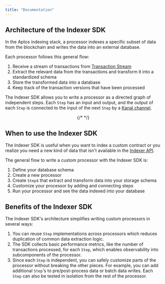 ```yaml
---
title: "Documentation"
---
```


## Architecture of the Indexer SDK

In the Aptos indexing stack, a processor indexes a specific subset of data from the blockchain and writes the data into an external database.

Each processor follows this general flow:

1. Receive a stream of transactions from [Transaction Stream](/build/indexer/txn-stream)
2. Extract the relevant data from the transactions and transform it into a standardized schema
3. Store the transformed data into a database
4. Keep track of the transaction versions that have been processed

The Indexer SDK allows you to write a processor as a directed graph of independent steps.
Each `Step` has an input and output, and the output of each `Step` is connected to the input of the next `Step` by a [Kanal channel](https://github.com/fereidani/kanal).

<center>
  {/* <ThemedImage alt="Indexer SDK Custom Processor Architecture" sources={"type":"mdxJsxAttributeValueExpression","value":"{\n    light: '/docs/indexer-custom-processor-light.svg',\n    dark: '/docs/indexer-custom-processor-dark.svg',\n  }","data":{"estree":{"type":"Program","start":961,"end":1080,"body":[{"type":"ExpressionStatement","expression":{"type":"ObjectExpression","start":961,"end":1080,"loc":{"start":{"line":25,"column":13,"offset":961},"end":{"line":28,"column":5,"offset":1080}},"properties":[{"type":"Property","start":969,"end":1018,"loc":{"start":{"line":26,"column":6,"offset":969},"end":{"line":26,"column":55,"offset":1018}},"method":false,"shorthand":false,"computed":false,"key":{"type":"Identifier","start":969,"end":974,"loc":{"start":{"line":26,"column":6,"offset":969},"end":{"line":26,"column":11,"offset":974}},"name":"light","range":[969,974]},"value":{"type":"Literal","start":976,"end":1018,"loc":{"start":{"line":26,"column":13,"offset":976},"end":{"line":26,"column":55,"offset":1018}},"value":"/docs/indexer-custom-processor-light.svg","raw":"'/docs/indexer-custom-processor-light.svg'","range":[976,1018]},"kind":"init","range":[969,1018]},{"type":"Property","start":1026,"end":1073,"loc":{"start":{"line":27,"column":6,"offset":1026},"end":{"line":27,"column":53,"offset":1073}},"method":false,"shorthand":false,"computed":false,"key":{"type":"Identifier","start":1026,"end":1030,"loc":{"start":{"line":27,"column":6,"offset":1026},"end":{"line":27,"column":10,"offset":1030}},"name":"dark","range":[1026,1030]},"value":{"type":"Literal","start":1032,"end":1073,"loc":{"start":{"line":27,"column":12,"offset":1032},"end":{"line":27,"column":53,"offset":1073}},"value":"/docs/indexer-custom-processor-dark.svg","raw":"'/docs/indexer-custom-processor-dark.svg'","range":[1032,1073]},"kind":"init","range":[1026,1073]}],"range":[961,1080]},"start":961,"end":1080,"loc":{"start":{"line":25,"column":13,"offset":961},"end":{"line":28,"column":5,"offset":1080}},"range":[961,1080]}],"sourceType":"module","comments":[],"loc":{"start":{"line":25,"column":13,"offset":961},"end":{"line":28,"column":5,"offset":1080}},"range":[961,1080]}}} /> */}
</center>

## When to use the Indexer SDK

The Indexer SDK is useful when you want to index a custom contract or you realize you need a new kind of data that isn't available in the [Indexer API](/build/indexer/indexer-api).

The general flow to write a custom processor with the Indexer SDK is:

1. Define your database schema
2. Create a new processor
3. Create `Step`s that extract and transform data into your storage schema
4. Customize your processor by adding and connecting steps
5. Run your processor and see the data indexed into your database

## Benefits of the Indexer SDK

The Indexer SDK's architecture simplifies writing custom processors in several ways:

1. You can reuse `Step` implementations across processors which reduces duplication of common data extraction logic.
2. The SDK collects basic performance metrics, like the number of transactions processed, for each `Step`, which enables observability into subcomponents of the processor.
3. Since each `Step` is independent, you can safely customize parts of the processor without breaking the other pieces.
   For example, you can add additional `Step`'s to pre/post-process data or batch data writes. Each `Step` can also be tested in isolation from the rest of the processor.
